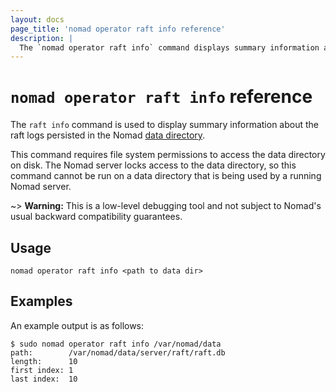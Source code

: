 ```yaml
---
layout: docs
page_title: 'nomad operator raft info reference'
description: |
  The `nomad operator raft info` command displays summary information about the Raft logs persisted in the Nomad data directory.
---
```


# `nomad operator raft info` reference

The `raft info` command is used to display summary information about the
raft logs persisted in the Nomad [data directory].

This command requires file system permissions to access the data
directory on disk. The Nomad server locks access to the data
directory, so this command cannot be run on a data directory that is
being used by a running Nomad server.

~> **Warning:** This is a low-level debugging tool and not subject to
  Nomad's usual backward compatibility guarantees.

## Usage

```plaintext
nomad operator raft info <path to data dir>
```

## Examples

An example output is as follows:

```shell-session
$ sudo nomad operator raft info /var/nomad/data
path:        /var/nomad/data/server/raft/raft.db
length:      10
first index: 1
last index:  10
```

[data directory]: /nomad/docs/configuration#data_dir
